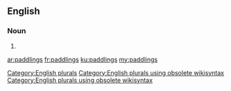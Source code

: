 ==English==

===Noun===
{{head|en}}

# {{plural of|paddling}}

[[Category:English plurals]][[Category:English plurals using obsolete wikisyntax]][[Category:English plurals using obsolete wikisyntax]]

[[ar:paddlings]]
[[fr:paddlings]]
[[ku:paddlings]]
[[my:paddlings]]
